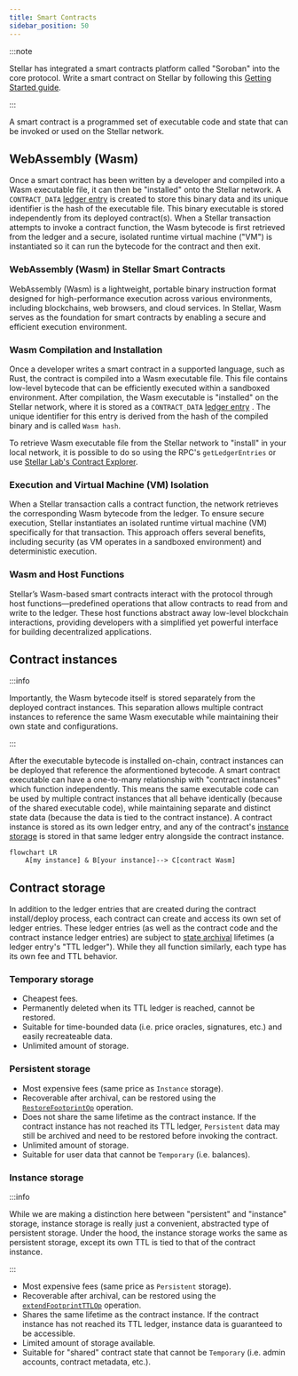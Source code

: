 ```yaml
---
title: Smart Contracts
sidebar_position: 50
---
```


:::note

Stellar has integrated a smart contracts platform called "Soroban" into the core protocol. Write a smart contract on Stellar by following this [Getting Started guide](../../../build/smart-contracts/getting-started/README.mdx).

:::

A smart contract is a programmed set of executable code and state that can be invoked or used on the Stellar network.

## WebAssembly (Wasm)

Once a smart contract has been written by a developer and compiled into a Wasm executable file, it can then be "installed" onto the Stellar network. A `CONTRACT_DATA` [ledger entry](./ledgers.mdx) is created to store this binary data and its unique identifier is the hash of the executable file. This binary executable is stored independently from its deployed contract(s). When a Stellar transaction attempts to invoke a contract function, the Wasm bytecode is first retrieved from the ledger and a secure, isolated runtime virtual machine ("VM") is instantiated so it can run the bytecode for the contract and then exit.

### WebAssembly (Wasm) in Stellar Smart Contracts

WebAssembly (Wasm) is a lightweight, portable binary instruction format designed for high-performance execution across various environments, including blockchains, web browsers, and cloud services. In Stellar, Wasm serves as the foundation for smart contracts by enabling a secure and efficient execution environment.

### Wasm Compilation and Installation

Once a developer writes a smart contract in a supported language, such as Rust, the contract is compiled into a Wasm executable file. This file contains low-level bytecode that can be efficiently executed within a sandboxed environment. After compilation, the Wasm executable is "installed" on the Stellar network, where it is stored as a `CONTRACT_DATA` [ledger entry](./ledgers.mdx) . The unique identifier for this entry is derived from the hash of the compiled binary and is called `Wasm hash`.

To retrieve Wasm executable file from the Stellar network to "install" in your local network, it is possible to do so using the RPC's `getLedgerEntries` or use [Stellar Lab's Contract Explorer](https://lab.stellar.org/smart-contracts/contract-explorer).

### Execution and Virtual Machine (VM) Isolation

When a Stellar transaction calls a contract function, the network retrieves the corresponding Wasm bytecode from the ledger. To ensure secure execution, Stellar instantiates an isolated runtime virtual machine (VM) specifically for that transaction. This approach offers several benefits, including security (as VM operates in a sandboxed environment) and deterministic execution.

### Wasm and Host Functions

Stellar’s Wasm-based smart contracts interact with the protocol through host functions—predefined operations that allow contracts to read from and write to the ledger. These host functions abstract away low-level blockchain interactions, providing developers with a simplified yet powerful interface for building decentralized applications.

## Contract instances

:::info

Importantly, the Wasm bytecode itself is stored separately from the deployed contract instances. This separation allows multiple contract instances to reference the same Wasm executable while maintaining their own state and configurations.

:::

After the executable bytecode is installed on-chain, contract instances can be deployed that reference the aformentioned bytecode. A smart contract executable can have a one-to-many relationship with "contract instances" which function independently. This means the same executable code can be used by multiple contract instances that all behave identically (because of the shared executable code), while maintaining separate and distinct state data (because the data is tied to the contract instance). A contract instance is stored as its own ledger entry, and any of the contract's [instance storage](#instance-storage) is stored in that same ledger entry alongside the contract instance.

```mermaid
flowchart LR
    A[my instance] & B[your instance]--> C[contract Wasm]
```

## Contract storage

In addition to the ledger entries that are created during the contract install/deploy process, each contract can create and access its own set of ledger entries. These ledger entries (as well as the contract code and the contract instance ledger entries) are subject to [state archival](../../encyclopedia/storage/state-archival.mdx) lifetimes (a ledger entry's "TTL ledger"). While they all function similarly, each type has its own fee and TTL behavior.

### Temporary storage

- Cheapest fees.
- Permanently deleted when its TTL ledger is reached, cannot be restored.
- Suitable for time-bounded data (i.e. price oracles, signatures, etc.) and easily recreateable data.
- Unlimited amount of storage.

### Persistent storage

- Most expensive fees (same price as `Instance` storage).
- Recoverable after archival, can be restored using the [`RestoreFootprintOp`](../transactions/list-of-operations.mdx#restore-footprint) operation.
- Does not share the same lifetime as the contract instance. If the contract instance has not reached its TTL ledger, `Persistent` data may still be archived and need to be restored before invoking the contract.
- Unlimited amount of storage.
- Suitable for user data that cannot be `Temporary` (i.e. balances).

### Instance storage

:::info

While we are making a distinction here between "persistent" and "instance" storage, instance storage is really just a convenient, abstracted type of persistent storage. Under the hood, the instance storage works the same as persistent storage, except its own TTL is tied to that of the contract instance.

:::

- Most expensive fees (same price as `Persistent` storage).
- Recoverable after archival, can be restored using the [`extendFootprintTTLOp`](../transactions/list-of-operations.mdx#extend-footprint-ttl) operation.
- Shares the same lifetime as the contract instance. If the contract instance has not reached its TTL ledger, instance data is guaranteed to be accessible.
- Limited amount of storage available.
- Suitable for "shared" contract state that cannot be `Temporary` (i.e. admin accounts, contract metadata, etc.).
